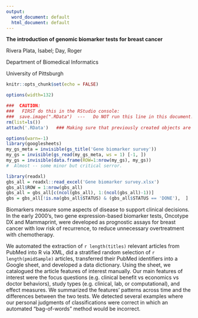 ```yaml
---
output:
  word_document: default
  html_document: default
---
```


**The introduction of genomic biomarker tests for breast cancer**

Rivera Plata, Isabel;  Day, Roger

Department of Biomedical Informatics

University of Pittsburgh


```r
knitr::opts_chunk$set(echo = FALSE)

options(width=132)
```

```r
###  CAUTION:
###   FIRST do this in the RStudio console:
###  save.image(".RData")  ---   Do NOT run this line in this document!
rm(list=ls())
attach('.RData')   ### Making sure that previously created objects are available.
```



```r
options(warn=-1)
library(googlesheets)
my_gs_meta = invisible(gs_title('Gene biomarker survey'))
my_gs = invisible(gs_read(my_gs_meta, ws = 1) [-1, ])
my_gs = invisible(data.frame(ROW=1:nrow(my_gs), my_gs))
#  Almost -- some minor but critical serror.
```


```r
library(readxl)
gbs_all = readxl::read_excel('Gene biomarker survey.xlsx')
gbs_all$ROW = 1:nrow(gbs_all)
gbs_all = gbs_all[c(ncol(gbs_all), 1:(ncol(gbs_all)-1))]
gbs = gbs_all[!is.na(gbs_all$STATUS) & (gbs_all$STATUS == 'DONE'),  ]
```


Biomarkers measure some aspects of disease to support clinical decisions. In the early 2000's, two gene expression-based biomarker tests, Oncotype DX and Mammaprint, were developed as prognostic assays for breast cancer with low risk of recurrence, to reduce unnecessary overtreatment with chemotherapy. 

We automated the extraction of `r length(titles)` relevant articles from PubMed into R via XML, did a stratified random selection of `r length(pmidSample)` articles, transferred their PubMed identifiers into a Google sheet, and developed a data dictionary. Using the sheet, we catalogued the article features of interest manually. 
Our main features of interest were the focus questions (e.g. clinical benefit vs economics vs doctor behaviors), study types (e.g. clinical, lab, or computational), and effect measures. 
We summarized the features' patterns across time and the differences between the two tests. 
We detected several examples where our personal judgments of classifications were correct in which an automated "bag-of-words" method would be incorrect.
